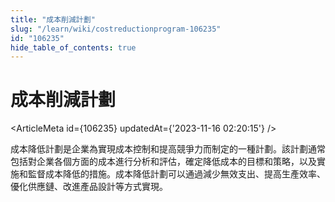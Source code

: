 ```yaml
---
title: "成本削減計劃"
slug: "/learn/wiki/costreductionprogram-106235"
id: "106235"
hide_table_of_contents: true
---
```



# 成本削減計劃

<ArticleMeta id={106235} updatedAt={'2023-11-16 02:20:15'} />
<div className='border-solid border-b border-t-0 my-4 border-[var(--ifm-color-gray-300)]' />

成本降低計劃是企業為實現成本控制和提高競爭力而制定的一種計劃。該計劃通常包括對企業各個方面的成本進行分析和評估，確定降低成本的目標和策略，以及實施和監督成本降低的措施。成本降低計劃可以通過減少無效支出、提高生產效率、優化供應鏈、改進產品設計等方式實現。
